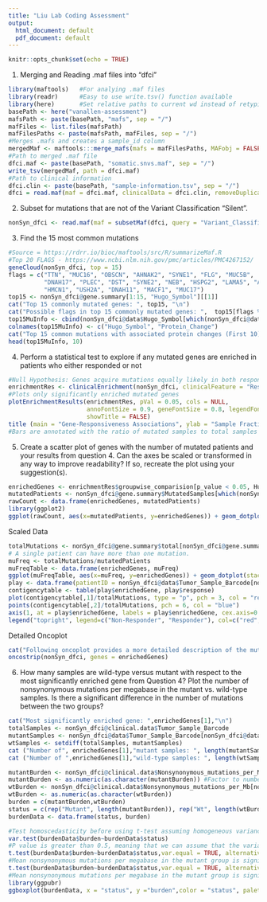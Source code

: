 ```yaml
---
title: "Liu Lab Coding Assessment"
output:
  html_document: default
  pdf_document: default
---
```


```r
knitr::opts_chunk$set(echo = TRUE)
```

1) Merging and Reading .maf files into "dfci" 
```r
library(maftools)   #For analying .maf files
library(readr)      #Easy to use write.tsv() function available
library(here)       #Set relative paths to current wd instead of retyping long direct path names
basePath <- here("vanallen-assessment")  
mafsPath <- paste(basePath, "mafs", sep = "/")
mafFiles <- list.files(mafsPath)
mafFilesPaths <- paste(mafsPath, mafFiles, sep = "/")
#Merges .mafs and creates a sample_id column
mergedMaf <- maftools:::merge_mafs(mafs = mafFilesPaths, MAFobj = FALSE) 
#Path to merged .maf file
dfci.maf <- paste(basePath, "somatic.snvs.maf", sep = "/") 
write_tsv(mergedMaf, path = dfci.maf) 
#Path to clinical information
dfci.clin <- paste(basePath, "sample-information.tsv", sep = "/") 
dfci = read.maf(maf = dfci.maf, clinicalData = dfci.clin, removeDuplicatedVariants = FALSE) #Retaining all variants
```


2) Subset for mutations that are not of the Variant Classification “Silent”. 
```r
nonSyn_dfci <- read.maf(maf = subsetMaf(dfci, query = "Variant_Classification != 'Silent'"), clinicalData = dfci.clin, removeDuplicatedVariants = FALSE)
```


3) Find the 15 most common mutations
```r
#Source = https://rdrr.io/bioc/maftools/src/R/summarizeMaf.R
#Top 20 FLAGS - https://www.ncbi.nlm.nih.gov/pmc/articles/PMC4267152/
geneCloud(nonSyn_dfci, top = 15)
flags = c("TTN", "MUC16", "OBSCN", "AHNAK2", "SYNE1", "FLG", "MUC5B",
          "DNAH17", "PLEC", "DST", "SYNE2", "NEB", "HSPG2", "LAMA5", "AHNAK",
          "HMCN1", "USH2A", "DNAH11", "MACF1", "MUC17")
top15 <- nonSyn_dfci@gene.summary[1:15, "Hugo_Symbol"][[1]]
cat("Top 15 commonly mutated genes: ", top15, "\n")
cat("Possible flags in top 15 commonly mutated genes: ",  top15[flags %in% top15], "\n")
top15MuInfo <- cbind(nonSyn_dfci@data$Hugo_Symbol[which(nonSyn_dfci@data$Hugo_Symbol %in% top15)], nonSyn_dfci@data$Protein_Change[which(nonSyn_dfci@data$Hugo_Symbol %in% top15)])
colnames(top15MuInfo) <- c("Hugo_Symbol", "Protein_Change")
cat("Top 15 common mutations with associated protein changes (First 10)\n")
head(top15MuInfo, 10)
```

4) Perform a statistical test to explore if any mutated genes are enriched in patients who either responded or not
```r
#Null Hypothesis: Genes acquire mutations equally likely in both responders and non responders
enrichmentRes <- clinicalEnrichment(nonSyn_dfci, clinicalFeature = "Response")
#Plots only significantly enriched mutated genes
plotEnrichmentResults(enrichmentRes, pVal = 0.05, cols = NULL,
                      annoFontSize = 0.9, geneFontSize = 0.8, legendFontSize = 0.8,
                      showTitle = FALSE)
title (main = "Gene-Responsiveness Associations", ylab = "Sample Fraction associated with Responses", xlab = "Enriched Genes", line = 2.2)
#Bars are annotated with the ratio of mutated samples to total samples


```


5) Create a scatter plot of genes with the number of mutated patients and your results from question 4. Can the axes be scaled or transformed in any way to improve readability? If so, recreate the plot using your suggestion(s).  
```r
enrichedGenes <- enrichmentRes$groupwise_comparision[p_value < 0.05, Hugo_Symbol]
mutatedPatients <- nonSyn_dfci@gene.summary$MutatedSamples[which(nonSyn_dfci@gene.summary$Hugo_Symbol %in% enrichedGenes)]
rawCount <- data.frame(enrichedGenes, mutatedPatients)
library(ggplot2)
ggplot(rawCount, aes(x=mutatedPatients, y=enrichedGenes)) + geom_dotplot(stackdir = "center", binaxis = "y", method="histodot", binwidth = 0.5) + ggtitle("Raw Mutated Patient Count Vs Enriched Genes") + labs(x = "Raw Mutated Patient Count", y = "Enriched Genes")
```
Scaled Data
```r
totalMutations <- nonSyn_dfci@gene.summary$total[nonSyn_dfci@gene.summary$Hugo_Symbol %in% enrichedGenes] #Do not consider Tumor_Sample_Bracodes as same patient sample could be run with different barcodes
# A single patient can have more than one mutation. 
muFreq <- totalMutations/mutatedPatients
muFreqTable <- data.frame(enrichedGenes, muFreq)
ggplot(muFreqTable, aes(x=muFreq, y=enrichedGenes)) + geom_dotplot(stackdir = "center", binaxis = "y", method="histodot", binwidth = 0.5) + ggtitle("Mutation Frequency Vs Enriched Genes") + labs(x = "Mutation Frequency", y = "Enriched Genes")
play <- data.frame(patientID = nonSyn_dfci@data$Tumor_Sample_Barcode[nonSyn_dfci@data$Hugo_Symbol %in% enrichedGenes], enrichedGene = nonSyn_dfci@data$Hugo_Symbol[nonSyn_dfci@data$Hugo_Symbol %in% enrichedGenes], response = nonSyn_dfci@clinical.data$Response[nonSyn_dfci@data$Tumor_Sample_Barcode[nonSyn_dfci@data$Hugo_Symbol %in% enrichedGenes]])
contigencytable <- table(play$enrichedGene, play$response)
plot(contigencytable[,1]/totalMutations, type = "p", pch = 3, col = "red", main = "Scaled Data", xlab = "Enriched Genes", ylab = "Mutation Frequency", xaxt='n')
points(contigencytable[,2]/totalMutations, pch = 6, col = "blue")
axis(1, at = play$enrichedGene, labels = play$enrichedGene, cex.axis=0.6)
legend("topright", legend=c("Non-Responder", "Responder"), col=c("red", "blue"), lty=1:2, cex=0.8)
```


Detailed Oncoplot
```r
cat("Following oncoplot provides a more detailed description of the mutations in the enriched genes in each patient\n")
oncostrip(nonSyn_dfci, genes = enrichedGenes)
```

6) How many samples are wild-type versus mutant with respect to the most significantly enriched gene from Question 4?
Plot the number of nonsynonymous mutations per megabase in the mutant vs. wild-type samples. Is there a significant difference in the number of mutations between the two groups?
```r
cat("Most significantly enriched gene: ",enrichedGenes[1],"\n")
totalSamples <- nonSyn_dfci@clinical.data$Tumor_Sample_Barcode
mutantSamples <- nonSyn_dfci@data$Tumor_Sample_Barcode[nonSyn_dfci@data$Hugo_Symbol %in% enrichedGenes[1]]
wtSamples <- setdiff(totalSamples, mutantSamples)
cat ("Number of", enrichedGenes[1],"mutant samples: ", length(mutantSamples), "\n")
cat ("Number of ",enrichedGenes[1],"wild-type samples: ", length(wtSamples) )

mutantBurden <- nonSyn_dfci@clinical.data$Nonsynonymous_mutations_per_Mb[nonSyn_dfci@clinical.data$Tumor_Sample_Barcode %in% mutantSamples]
mutantBurden <- as.numeric(as.character(mutantBurden)) #Factor to number conversion
wtBurden <- nonSyn_dfci@clinical.data$Nonsynonymous_mutations_per_Mb[nonSyn_dfci@clinical.data$Tumor_Sample_Barcode %in% wtSamples]
wtBurden <- as.numeric(as.character(wtBurden))
burden = c(mutantBurden,wtBurden)
status = c(rep("Mutant", length(mutantBurden)), rep("Wt", length(wtBurden)))
burdenData <- data.frame(status, burden)

#Test homoscedasticity before using t-test assuming homogeneous variances
var.test(burdenData$burden~burdenData$status)
#P value is greater than 0.5, meaning that we can assume that the variances of both groups are homogenous
t.test(burdenData$burden~burdenData$status,var.equal = TRUE, alternative = "two.sided")
#Mean nonsynonymous mutations per megabase in the mutant group is significantly different from that of the wild-type group
t.test(burdenData$burden~burdenData$status,var.equal = TRUE, alternative = "greater")
#Mean nonsynonymous mutations per megabase in the mutant group is significantly higher than that of the wild-type group
library(ggpubr)
ggboxplot(burdenData, x = "status", y ="burden",color = "status", palette = c("#00AFBB", "#E7B800"), order = c("Mutant", "Wt"), ylab = "Mutation Burden", xlab = "Patient Status")
```

